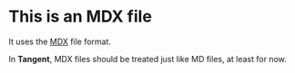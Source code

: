 # This is an MDX file
It uses the [MDX](https://mdxjs.com) file format.

In __Tangent__, MDX files should be treated just like MD files, at least for now.

